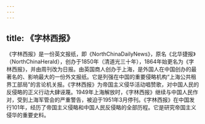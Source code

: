 ```yaml
---
---
---
```

title: 《字林西报》
---



《字林西报》是一份英文报纸，即《NorthChinaDailyNews》，原名《北华捷报》（NorthChinaHerald），创办于1850年（清道光三十年），1864年始更名为《字林西报》，并由周刊改为日报。由英国商人创办于上海，是外国人在中国创办的最著名的、影响最大的一份外文报纸。它是列强在中国的重要侵略机构“上海公共租界工部局”的言论机关报。《字林西报》为帝国主义侵华活动唱赞歌，对中国人民的反侵略的正义行动大肆诬蔑。1949年上海解放时，《字林西报》继续与中国人民作对，受到上海军管会的严重警告，被迫于1951年3月停刊。《字林西报》在中国发行101年，经历了帝国主义侵略和中国人民反侵略的全部历程。它是研究帝国主义侵华的重要史料。